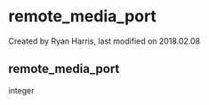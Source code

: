 
# remote_media_port 

 Created by  Ryan Harris, last modified on 2018.02.08

## remote_media_port

integer


